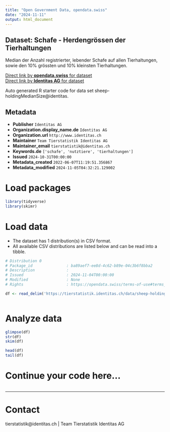 ```yaml
---
title: "Open Government Data, opendata.swiss"
date: "2024-11-11"
output: html_document
---
```


## Dataset: Schafe - Herdengrössen der Tierhaltungen

Median der Anzahl registrierter, lebender Schafe auf allen Tierhaltungen, sowie den 10% grössten und 10% kleinsten Tierhaltungen.

[Direct link by **opendata.swiss** for dataset](https://opendata.swiss/de/dataset/schafe-herdengrossen-der-tierhaltungen)<br>
[Direct link by **Identitas AG** for dataset](https://tierstatistik.identitas.ch/)

Auto generated R starter code for data set sheep-holdingMedianSize@identitas.

## Metadata

- **Publisher** `Identitas AG`
- **Organization.display_name.de** `Identitas AG`
- **Organization.url** `http://www.identitas.ch`
- **Maintainer** `Team Tierstatistik Identitas AG`
- **Maintainer_email** `tierstatistik@identitas.ch`
- **Keywords.de** `['schafe', 'nutztiere', 'tierhaltungen']`
- **Issued** `2024-10-31T00:00:00`
- **Metadata_created** `2022-06-07T11:19:51.356867`
- **Metadata_modified** `2024-11-05T04:32:21.129002`


# Load packages

```r

library(tidyverse)
library(skimr)

```

# Load data

-   The dataset has 1 distribution(s) in CSV format.
-   All available CSV distributions are listed below and can be read into a tibble.

```r

# Distribution 0
# Package_id               : ba89aef7-ee8d-4c62-b89e-04c3b6f8bba2
# Description              : 
# Issued                   : 2024-11-04T00:00:00
# Modified                 : None
# Rights                   : https://opendata.swiss/terms-of-use#terms_by

df <- read_delim('https://tierstatistik.identitas.ch/data/sheep-holdingMedianSize.csv')



```

# Analyze data

```r

glimpse(df)
str(df)
skim(df)

head(df)
tail(df)

```

# Continue your code here...

```r

```

------------------------------------------------------------------------

# Contact

tierstatistik@identitas.ch | Team Tierstatistik Identitas AG
